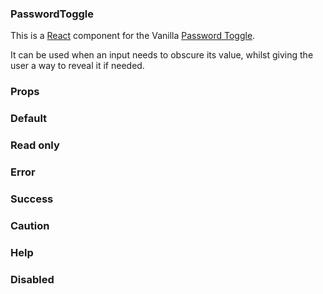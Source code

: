 

<Meta title="PasswordToggle" component={PasswordToggle} />

### PasswordToggle

This is a [React](https://reactjs.org/) component for the Vanilla [Password Toggle](https://docs.vanillaframework.io/base/forms/#password-toggle).

It can be used when an input needs to obscure its value, whilst giving the user a way to reveal it if needed.

### Props

<ArgsTable of={PasswordToggle} />

### Default

<Canvas>
  <Story name="Default">
    <PasswordToggle id="examplePassword1" label="Password" />
  </Story>
</Canvas>

### Read only

<Canvas>
  <Story name="Read only">
    <PasswordToggle
      id="examplePassword2"
      label="Password"
      readOnly
      value="password"
    />
  </Story>
</Canvas>

### Error

<Canvas>
  <Story name="Error">
    <PasswordToggle
      error="This field is required."
      id="examplePassword3"
      label="Password"
      value="password"
    />
  </Story>
</Canvas>

### Success

<Canvas>
  <Story name="Success">
    <PasswordToggle
      success="Strong password"
      id="examplePassword3"
      label="Password"
      value="password"
    />
  </Story>
</Canvas>

### Caution

<Canvas>
  <Story name="Caution">
    <PasswordToggle
      caution="Weak password"
      id="examplePassword4"
      label="Password"
      value="password"
    />
  </Story>
</Canvas>

### Help

<Canvas>
  <Story name="Help">
    <PasswordToggle
      help="Enter a secure password"
      id="examplePassword5"
      label="Password"
    />
  </Story>
</Canvas>

### Disabled

<Canvas>
  <Story name="Disabled">
    <PasswordToggle
      disabled
      id="examplePassword6"
      label="Password"
      value="password"
    />
  </Story>
</Canvas>
